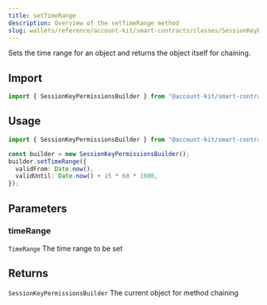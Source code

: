 ```yaml
---
title: setTimeRange
description: Overview of the setTimeRange method
slug: wallets/reference/account-kit/smart-contracts/classes/SessionKeyPermissionsBuilder/setTimeRange
---
```




Sets the time range for an object and returns the object itself for chaining.

## Import

```ts
import { SessionKeyPermissionsBuilder } from "@account-kit/smart-contracts";
```

## Usage

```ts
import { SessionKeyPermissionsBuilder } from "@account-kit/smart-contracts";

const builder = new SessionKeyPermissionsBuilder();
builder.setTimeRange({
  validFrom: Date.now(),
  validUntil: Date.now() + 15 * 60 * 1000,
});
```

## Parameters

### timeRange

`TimeRange`
The time range to be set

## Returns

`SessionKeyPermissionsBuilder`
The current object for method chaining
